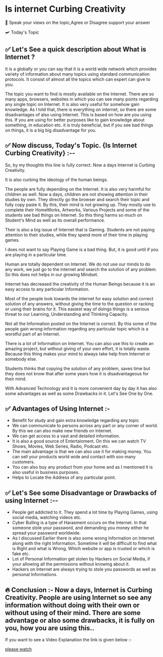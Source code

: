 # Is internet Curbing Creativity

📳 Speak your views on the topic,Agree or Disagree support your answer

🛩️ Today's Topic

## ✅  Let's See a quick description about What is Internet ?

It  is a globally or you can say that it is a world wide network which provides variety of information about many topics using standard communication protocols. It consist of almost all the topics which can expert can give to you.

The topic you want to find is mostly available on the Internet. There are so many apps, browsers, websites in which you can see many points regarding any single topic on Internet. It is also very useful for somehow gain knowledge. As I told that, there is everything on internet, so there are some disadvantages of also using Internet. This is based on how are you using this. If you are using for better purposes like to gain knowledge about something, in education etc. it is truly beneficial, but if you see bad things on things, it is a big big disadvantage for you.

## ✅  Now discuss, Today's Topic. {Is Internet Curbing Creativity} :-- 

So, by my thoughts this line is fully correct. Now a days Internet is Curbing Creativity.

It is also curbing the ideology of the human beings.

The people are fully depending on the Internet. It is also very harmful for children as well. Now a days, children are not showing attention in their studies by own. They directly go the browser and search their topic and fully copy paste it. By this, their mind is not growing up. They mostly use to complete their HomeWorks, Artworks, Various Projects and some of the students see bad things on Internet. So this thing harms so much on Student's Mind as well as its overall performance.

Their is also a big issue of Internet that is Gaming. Students are not paying attention to their studies, while they spend more of their time in playing games. 

I does not want to say Playing Game is a bad thing. But, it is good until if you are playing in a particular time.

Human are totally dependent on Internet. We do not use our minds to do any work, we just go to the internet and search the solution of any problem. So this does not helps in our growing Mindset.

Internet has decreased the creativity of the Human Beings because it is an easy access to any particular Information. 

Most of the people look towards the internet for easy solution and correct solution of any answers, without giving the time to the question or racking or using their brains for it. This easiest way of doings things is a serious threat to our Learning, Understanding and Thinking Capacity. 

Not all the Information posted on the Internet is correct.  By this some of the people gain wrong information regarding any particular topic which is a worstful part of an Internet.

There is a lot of Information on Internet. You can also use this to create an amazing project, but without giving of your own effort, it is totally waste. Because this thing makes your mind to always take help from Internet or somebody else. 

Students thinks that copying the solution of any problem, saves time but they does not know that after some years how it is disadvantageous for their mind.

With Advanced Technology and it is more convenient day by day it has also some advantages as well as some Drawbacks in it. Let's See One by One.

## ✅  Advantages of Using Internet :- 

- Benefit for study and gain extra knowledge regarding any topic
- We can communicate to persons across any part or any corner of world. By this we can also make new friends on Internet.
- We can get access to a vast and detailed information.
- It is also a good source of Entertainment. On this we can watch TV Shows, Movies, Web Series, Radio, Podcast etc.
- The main advantage is that we can also use it for making money. You can sell your products world wide and contact with soo many customers.
- You can also buy any product from your home and as I mentioned it is also useful in business purposes.
- Helps to Locate the Address of any particular point.

## ✅  Let's See some Disadvantage or Drawbacks of using Internet :-- 

- People get addicted to it. They spend a lot time by Playing Games, using social media, watching videos etc.
- Cyber Bulling is a type of Harasment occurs on the Internet. In that someone stole your password, and demanding you money either he spread your password worldwide.
- As I discussed Earlier there is also some wrong Information on Internet along with the right Information. Sometime it will be difficult to find what is Right and what is Wrong, Which website or app is trusted or which is fake etc.
- Lot of Personal Information get stolen by Hackers on Social Media, if your allowing all the permissions without knowing about it.
- Hackers on Internet are always trying to stole you passwords as well as personal Informations. 

## 🔥  Conclusion :- Now a days, Internet is Curbing Creativity. People are using Internet so see any information without doing with their own or without using of their mind. There are some advantage or also some drawbacks, it is fully on you, how you are using this..

If you want to see a Video Explanation the link is given below :- 

[please watch](https://www.youtube.com/watch?v=LgRSjAi7SVM)
